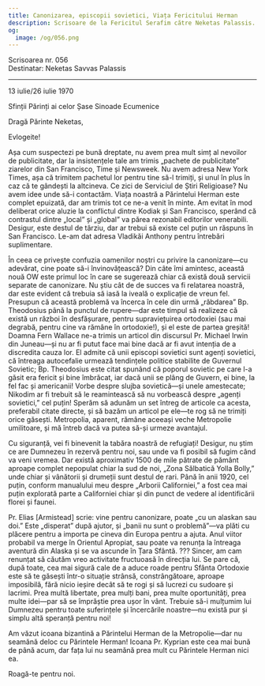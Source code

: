 ```yaml
---
title: Canonizarea, episcopii sovietici, Viața Fericitului Herman
description: Scrisoare de la Fericitul Serafim către Neketas Palassis.
og:
  image: /og/056.png
---
```


<div style={{textAlign:'right', fontFamily:'monospace'}}>Scrisoarea nr. 056</div>
<div style={{textAlign:'left', fontFamily:'monospace'}}>Destinatar: Neketas Savvas Palassis</div>

---

13 iulie/26 iulie 1970

Sfinții Părinți ai celor Șase Sinoade Ecumenice

Dragă Părinte Neketas,

Evlogeite!

Așa cum suspectezi pe bună dreptate, nu avem prea mult simț al nevoilor de publicitate, dar la insistențele tale am trimis „pachete de publicitate” ziarelor din San Francisco, Time și Newsweek. Nu avem adresa New York Times, așa că trimitem pachetul lor pentru tine să-l trimiți, și unul în plus în caz că te gândești la altcineva. Ce zici de Serviciul de Știri Religioase? Nu avem idee unde să-i contactăm. Viața noastră a Părintelui Herman este complet epuizată, dar am trimis tot ce ne-a venit în minte. Am evitat în mod deliberat orice aluzie la conflictul dintre Kodiak și San Francisco, sperând că contrastul dintre „local” și „global” va părea rezonabil editorilor venerabili. Desigur, este destul de târziu, dar ar trebui să existe cel puțin un răspuns în San Francisco. Le-am dat adresa Vladikăi Anthony pentru întrebări suplimentare.

În ceea ce privește confuzia oamenilor noștri cu privire la canonizare—cu adevărat, cine poate să-i învinovățească? Din câte îmi amintesc, această nouă OW este primul loc în care se sugerează chiar că există două servicii separate de canonizare. Nu știu cât de de succes va fi relatarea noastră, dar este evident că trebuia să iasă la iveală o explicație de vreun fel. Presupun că această problemă va încerca în cele din urmă „răbdarea” Bp. Theodosius până la punctul de rupere—dar este timpul să realizeze că există un război în desfășurare, pentru supraviețuirea ortodoxiei (sau mai degrabă, pentru cine va rămâne în ortodoxie!), și el este de partea greșită! Doamna Fern Wallace ne-a trimis un articol din discursul Pr. Michael Irwin din Juneau—și nu ar fi putut face mai bine dacă ar fi avut intenția de a discredita cauza lor. El admite că unii episcopi sovietici sunt agenți sovietici, că întreaga autocefalie urmează tendințele politice stabilite de Guvernul Sovietic; Bp. Theodosius este citat spunând că poporul sovietic pe care l-a găsit era fericit și bine îmbrăcat, iar dacă unii se plâng de Guvern, ei bine, la fel fac și americanii! Vorbe despre slujba sovietică—și unele amestecate; Nikodim ar fi trebuit să le reamintească să nu vorbească despre „agenți sovietici,” cel puțin! Sperăm să adunăm un set întreg de articole ca acesta, preferabil citate directe, și să bazăm un articol pe ele—te rog să ne trimiți orice găsești. Metropolia, aparent, rămâne aceeași veche Metropolie umilitoare, și mă întreb dacă va putea să-și urmeze avantajul.

Cu siguranță, vei fi binevenit la tabăra noastră de refugiați! Desigur, nu știm ce are Dumnezeu în rezervă pentru noi, sau unde va fi posibil să fugim când va veni vremea. Dar există aproximativ 1500 de mile pătrate de pământ aproape complet nepopulat chiar la sud de noi, „Zona Sălbatică Yolla Bolly,” unde chiar și vânătorii și drumeții sunt destul de rari. Până în anii 1920, cel puțin, conform manualului meu despre „Arborii Californiei,” a fost cea mai puțin explorată parte a Californiei chiar și din punct de vedere al identificării florei și faunei.

Pr. Elias [Armistead] scrie: vine pentru canonizare, poate „cu un alaskan sau doi.” Este „disperat” după ajutor, și „banii nu sunt o problemă”—va plăti cu plăcere pentru a importa pe cineva din Europa pentru a ajuta. Anul viitor probabil va merge în Orientul Apropiat, sau poate va renunța la întreaga aventură din Alaska și se va ascunde în Țara Sfântă. ??? Sincer, am cam renunțat să căutăm vreo activitate fructuoasă în direcția lui. Se pare că, după toate, cea mai sigură cale de a aduce roade pentru Sfânta Ortodoxie este să te găsești într-o situație strânsă, constrângătoare, aproape imposibilă, fără nicio ieșire decât să te rogi și să lucrezi cu sudoare și lacrimi. Prea multă libertate, prea mulți bani, prea multe oportunități, prea multe idei—par să se împrăștie prea ușor în vânt. Trebuie să-i mulțumim lui Dumnezeu pentru toate suferințele și încercările noastre—nu există pur și simplu altă speranță pentru noi!

Am văzut icoana bizantină a Părintelui Herman de la Metropolie—dar nu seamănă deloc cu Părintele Herman! Icoana Pr. Kyprian este cea mai bună de până acum, dar fața lui nu seamănă prea mult cu Părintele Herman nici ea.

Roagă-te pentru noi.